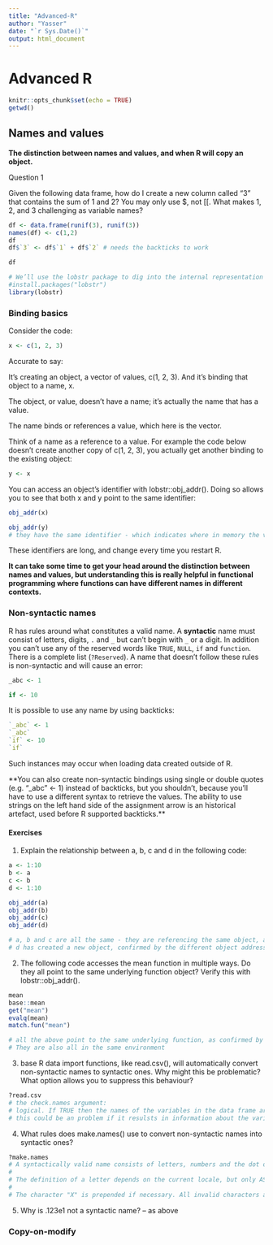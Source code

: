 ```yaml
---
title: "Advanced-R"
author: "Yasser"
date: "`r Sys.Date()`"
output: html_document
---
```


# Advanced R

```r
knitr::opts_chunk$set(echo = TRUE)
getwd()
```

## Names and values

**The distinction between names and values, and when R will copy an object.**

Question 1

Given the following data frame, how do I create a new column called “3” that contains the sum of 1 and 2? You may only use $, not [[. What makes 1, 2, and 3 challenging as variable names?

```r
df <- data.frame(runif(3), runif(3))
names(df) <- c(1,2)
df
df$`3` <- df$`1` + df$`2` # needs the backticks to work 

df
```


```r
# We’ll use the lobstr package to dig into the internal representation of R objects.
#install.packages("lobstr")
library(lobstr)
```

### Binding basics

Consider the code:

```r
x <- c(1, 2, 3)
```

Accurate to say:

It’s creating an object, a vector of values, c(1, 2, 3).
And it’s binding that object to a name, x.

The object, or value, doesn’t have a name; it’s actually the name that has a value.

The name binds or references a value, which here is the vector.

Think of a name as a reference to a value. For example the code below doesn't create another copy of c(1, 2, 3), you actually get another binding to the existing object:

```r
y <- x
```


You can access an object’s identifier with lobstr::obj_addr(). Doing so allows you to see that both x and y point to the same identifier:

```r
obj_addr(x)

obj_addr(y)
# they have the same identifier - which indicates where in memory the value is stored.
```
These identifiers are long, and change every time you restart R.

**It can take some time to get your head around the distinction between names and values, but understanding this is really helpful in functional programming where functions can have different names in different contexts.**

### Non-syntactic names

R has rules around what constitutes a valid name. A **syntactic** name must consist of letters, digits, `.` and `_` but can't begin with `_` or a digit. In addition you can't use any of the reserved words like `TRUE`, `NULL`, `if` and `function`. There is a complete list (`?Reserved`). A name that doesn't follow these rules is non-syntactic and will cause an error:

```r
_abc <- 1
```

```r
if <- 10
```

It is possible to use any name by using backticks:

```r
`_abc` <- 1
`_abc`
`if` <- 10
`if`
```
Such instances may occur when loading data created outside of R.

**You can also create non-syntactic bindings using single or double quotes (e.g. "_abc" <- 1) instead of backticks, but you shouldn’t, because you’ll have to use a different syntax to retrieve the values. The ability to use strings on the left hand side of the assignment arrow is an historical artefact, used before R supported backticks.**

#### Exercises

1. Explain the relationship between a, b, c and d in the following code:

```r
a <- 1:10
b <- a
c <- b
d <- 1:10
```


```r
obj_addr(a)
obj_addr(b)
obj_addr(c)
obj_addr(d)

# a, b and c are all the same - they are referencing the same object, as confirmed by the objects address
# d has created a new object, confirmed by the different object address
```

2. The following code accesses the mean function in multiple ways. Do they all point to the same underlying function object? Verify this with lobstr::obj_addr().

```r
mean
base::mean
get("mean")
evalq(mean)
match.fun("mean")

# all the above point to the same underlying function, as confirmed by the the address associated with each (bytecode below)
# They are also all in the same environment
```

3. base R data import functions, like read.csv(), will automatically convert non-syntactic names to syntactic ones. Why might this be problematic? What option allows you to suppress this behaviour?

```r
?read.csv
# the check.names argument:
# logical. If TRUE then the names of the variables in the data frame are checked to ensure that they are syntactically valid variable names. If necessary they are adjusted (by make.names) so that they are, and also to ensure that there are no duplicates.
# this could be an problem if it resulsts in information about the variable being lost.
```

4. What rules does make.names() use to convert non-syntactic names into syntactic ones?

```r
?make.names
# A syntactically valid name consists of letters, numbers and the dot or underline characters and starts with a letter or the dot not followed by a number. Names such as ".2way" are not valid, and neither are the reserved words.
# 
# The definition of a letter depends on the current locale, but only ASCII digits are considered to be digits.
# 
# The character "X" is prepended if necessary. All invalid characters are translated to ".". A missing value is translated to "NA". Names which match R keywords have a dot appended to them. Duplicated values are altered by make.unique.
```

5. Why is .123e1 not a syntactic name? -- as above

### Copy-on-modify

